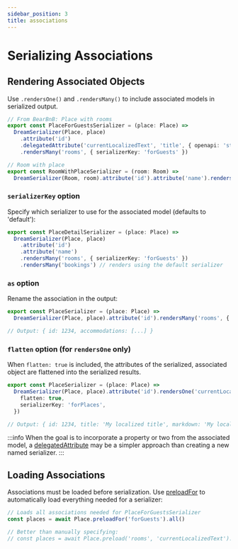 ```yaml
---
sidebar_position: 3
title: associations
---
```


# Serializing Associations

## Rendering Associated Objects

Use `.rendersOne()` and `.rendersMany()` to include associated models in serialized output.

```ts
// From BearBnB: Place with rooms
export const PlaceForGuestsSerializer = (place: Place) =>
  DreamSerializer(Place, place)
    .attribute('id')
    .delegatedAttribute('currentLocalizedText', 'title', { openapi: 'string' })
    .rendersMany('rooms', { serializerKey: 'forGuests' })

// Room with place
export const RoomWithPlaceSerializer = (room: Room) =>
  DreamSerializer(Room, room).attribute('id').attribute('name').rendersOne('place')
```

### `serializerKey` option

Specify which serializer to use for the associated model (defaults to 'default'):

```ts
export const PlaceDetailSerializer = (place: Place) =>
  DreamSerializer(Place, place)
    .attribute('id')
    .attribute('name')
    .rendersMany('rooms', { serializerKey: 'forGuests' })
    .rendersMany('bookings') // renders using the default serializer
```

### `as` option

Rename the association in the output:

```ts
export const PlaceSerializer = (place: Place) =>
  DreamSerializer(Place, place).attribute('id').rendersMany('rooms', { as: 'accommodations' })

// Output: { id: 1234, accommodations: [...] }
```

### `flatten` option (for `rendersOne` only)

When `flatten: true` is included, the attributes of the serialized, associated object are flattened into the serialized results.

```ts
export const PlaceSerializer = (place: Place) =>
  DreamSerializer(Place, place).attribute('id').rendersOne('currentLocalizedText', {
    flatten: true,
    serializerKey: 'forPlaces',
  })

// Output: { id: 1234, title: 'My localized title', markdown: 'My localized markdown' }
```

:::info
When the goal is to incorporate a property or two from the associated model, a [delegatedAttribute](./attributes.mdx#delegated-attributes) may be a simpler approach than creating a new named serializer.
:::

## Loading Associations

Associations must be loaded before serialization. Use [preloadFor](/docs/models/querying/preloadFor) to automatically load everything needed for a serializer:

```ts
// Loads all associations needed for PlaceForGuestsSerializer
const places = await Place.preloadFor('forGuests').all()

// Better than manually specifying:
// const places = await Place.preload('rooms', 'currentLocalizedText').all()
```
